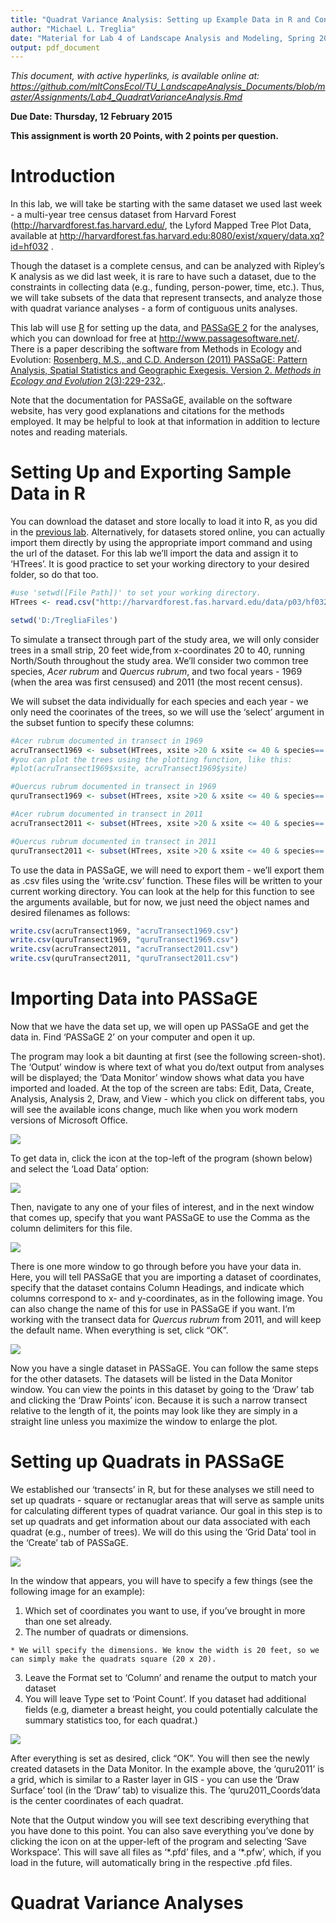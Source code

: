 ---
title: "Quadrat Variance Analysis: Setting up Example Data in R and Conducting Analyses with PASSaGE"
author: "Michael L. Treglia"
date: "Material for Lab 4 of Landscape Analysis and Modeling, Spring 2015"
output: pdf_document
---

*This document, with active hyperlinks, is available online at: [https://github.com/mltConsEcol/TU_LandscapeAnalysis_Documents/blob/master/Assignments/Lab4_QuadratVarianceAnalysis.Rmd](https://github.com/mltConsEcol/TU_LandscapeAnalysis_Documents/blob/master/Assignments/Lab4_QuadratVarianceAnalysis.Rmd)*


**Due Date: Thursday, 12 February 2015**

**This assignment is worth 20 Points, with 2 points per question.**

# Introduction

In this lab, we will take be starting with the same dataset we used last week - a multi-year tree census dataset from Harvard Forest ([http://harvardforest.fas.harvard.edu/](http://harvardforest.fas.harvard.edu/), the Lyford Mapped Tree Plot Data, available at [http://harvardforest.fas.harvard.edu:8080/exist/xquery/data.xq?id=hf032](http://harvardforest.fas.harvard.edu:8080/exist/xquery/data.xq?id=hf032) .  

Though the dataset is a complete census, and can be analyzed with Ripley's K analysis as we did last week, it is rare to have such a dataset, due to the constraints in collecting data (e.g., funding, person-power, time, etc.). Thus, we will take subsets of the data that represent transects, and analyze those with quadrat variance analyses - a form of contiguous units analyses.

This lab will use [R](http://www.r-project.org/) for setting up the data, and [PASSaGE 2](http://www.passagesoftware.net/) for the analyses, which you can download for free at [http://www.passagesoftware.net/](http://www.passagesoftware.net/). There is a paper describing the software from Methods in Ecology and Evolution: [Rosenberg, M.S., and C.D. Anderson (2011) PASSaGE: Pattern Analysis, Spatial Statistics and Geographic Exegesis. Version 2. *Methods in Ecology and Evolution* 2(3):229-232.](http://onlinelibrary.wiley.com/doi/10.1111/j.2041-210X.2010.00081.x/full). 

Note that the documentation for PASSaGE, available on the software website, has very good explanations and citations for the methods employed. It may be helpful to look at that information in addition to lecture notes and reading materials.


# Setting Up and Exporting Sample Data in R

You can download the dataset and store locally to load it into R, as you did in the [previous lab](./Lab3_Import_Regress_RipleysK.Rmd). Alternatively, for datasets stored online, you can actually import them directly by using the appropriate import command and using the url of the dataset. For this lab we'll import the data and assign it to 'HTrees'. It is good practice to set your working directory to your desired folder, so do that too.

```{r}
#use 'setwd([File Path])' to set your working directory.
HTrees <- read.csv("http://harvardforest.fas.harvard.edu/data/p03/hf032/hf032-02-tree.csv")
```

```{r, include=FALSE}
setwd('D:/TregliaFiles')
```

To simulate a transect through part of the study area, we will only consider trees in a small strip, 20 feet wide,from x-coordinates 20 to 40, running North/South throughout the study area. We'll consider two common tree species, *Acer rubrum* and *Quercus rubrum*, and two focal years - 1969 (when the area was first censused) and 2011 (the most recent census).

We will subset the data individually for each species and each year - we only need the coorinates of the trees, so we will use the 'select' argument in the subset funtion to specify these columns:


```{r, results='hide', tidy=TRUE}
#Acer rubrum documented in transect in 1969
acruTransect1969 <- subset(HTrees, xsite >20 & xsite <= 40 & species=='ACRU' & cond69 == 'L', select=c('xsite','ysite'))
#you can plot the trees using the plotting function, like this: 
#plot(acruTransect1969$xsite, acruTransect1969$ysite)

#Quercus rubrum documented in transect in 1969
quruTransect1969 <- subset(HTrees, xsite >20 & xsite <= 40 & species=='QURU' & cond69 == 'L', select=c('xsite','ysite'))

#Acer rubrum documented in transect in 2011
acruTransect2011 <- subset(HTrees, xsite >20 & xsite <= 40 & species=='ACRU' & cond11 == 'L', select=c('xsite','ysite'))

#Quercus rubrum documented in transect in 2011
quruTransect2011 <- subset(HTrees, xsite >20 & xsite <= 40 & species=='QURU' & cond11 == 'L', select=c('xsite','ysite'))
```

To use the data in PASSaGE, we will need to export them - we'll export them as .csv files using the 'write.csv' function. These files will be written to your current working directory. You can look at the help for this function to see the arguments available, but for now, we just need the object names and desired filenames as follows:

```{r}
write.csv(acruTransect1969, "acruTransect1969.csv")
write.csv(quruTransect1969, "quruTransect1969.csv")
write.csv(acruTransect2011, "acruTransect2011.csv")
write.csv(quruTransect2011, "quruTransect2011.csv")
```

# Importing Data into PASSaGE

Now that we have the data set up, we will open up PASSaGE and get the data in. Find 'PASSaGE 2' on your computer and open it up.  

The program may look a bit daunting at first (see the following screen-shot). The 'Output' window is where text of what you do/text output from analyses will be displayed; the 'Data Monitor' window shows what data you have imported and loaded.  At the top of the screen are tabs: Edit, Data, Create, Analysis, Analysis 2, Draw, and View - which you click on different tabs, you will see the available icons change, much like when you work modern versions of Microsoft Office.


![](./Images/PassageOpening.png)\



To get data in, click the icon at the top-left of the program (shown below) and select the 'Load Data' option:


![](./Images/PassageIcon.png)\


Then, navigate to any one of your files of interest, and in the next window that comes up, specify that you want PASSaGE to use the Comma as the column delimiters for this file.


![](./Images/PassageTextFileImport.png)\


There is one more window to go through before you have your data in. Here, you will tell PASSaGE that you are importing a dataset of coordinates, specify that the dataset contains Column Headings, and indicate which columns correspond to x- and y-coordinates, as in the following image. You can also change the name of this for use in PASSaGE if you want. I'm working with the transect data for *Quercus rubrum* from 2011, and will keep the default name. When everything is set, click "OK".


![](./Images/PASSaGE_ImportData_Coords.png)\


Now you have a single dataset in PASSaGE. You can follow the same steps for the other datasets. The datasets will be listed in the Data Monitor window.  You can view the points in this dataset by going to the 'Draw' tab and clicking the 'Draw Points' icon. Because it is such a narrow transect relative to the length of it, the points may look like they are simply in a straight line unless you maximize the window to enlarge the plot.


# Setting up Quadrats in PASSaGE

We established our 'transects' in R, but for these analyses we still need to set up quadrats - square or rectanuglar areas that will serve as sample units for calculating different types of quadrat variance. Our goal in this step is to set up quadrats and get information about our data associated with each quadrat (e.g., number of trees).  We will do this using the 'Grid Data' tool in the 'Create' tab of PASSaGE. 


![](./Images/Passage_GridDataIcon.png)\



In the window that appears, you will have to specify a few things (see the following image for an example):

  1) Which set of coordinates you want to use, if you've brought in more than one set already.
  2) The number of quadrats or dimensions.
    
    * We will specify the dimensions. We know the width is 20 feet, so we can simply make the quadrats square (20 x 20).
  
  3) Leave the Format set to 'Column' and rename the output to match your dataset
  4) You will leave Type set to 'Point Count'.  If you dataset had additional fields (e.g, diameter a breast height, you could potentially calculate the summary statistics too, for each quadrat.)


![](./Images/Passage_GridDataWindow.png)\


After everything is set as desired, click "OK". You will then see the newly created datasets in the Data Monitor. In the example above, the 'quru2011' is a grid, which is similar to a Raster layer in GIS - you can use the 'Draw Surface' tool (in the 'Draw' tab) to visualize this. The 'quru2011_Coords'data is the center coordinates of each quadrat. 

Note that the Output window you will see text describing everything that you have done to this point. You can also save everything you've done by clicking the icon on at the upper-left of the program and selecting 'Save Workspace'. This will save all files as '\*.pfd' files, and a '\*.pfw', which, if you load in the future, will automatically bring in the respective .pfd files.

# Quadrat Variance Analyses




